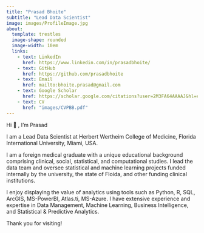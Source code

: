 ```yaml
---
title: "Prasad Bhoite"
subtitle: "Lead Data Scientist"
image: images/ProfileImage.jpg
about: 
  template: trestles
  image-shape: rounded
  image-width: 10em
  links:
    - text: LinkedIn
      href: https://www.linkedin.com/in/prasadbhoite/
    - text: GitHub
      href: https://github.com/prasadbhoite
    - text: Email
      href: mailto:bhoite.prasad@gmail.com
    - text: Google Scholar
      href: https://scholar.google.com/citations?user=2M3FA64AAAAJ&hl=en
    - text: CV
      href: "images/CVPBB.pdf"
---
```


Hi 👋 , I'm Prasad

I am a Lead Data Scientist at Herbert Wertheim College of Medicine, Florida International University, Miami, USA.

I am a foreign medical graduate with a unique educational background comprising clinical, social, statistical, and computational studies. I lead the data team and oversee statistical and machine learning projects funded internally by the university, the state of Floida, and other funding clinical institutions.

I enjoy displaying the value of analytics using tools such as Python, R, SQL, ArcGIS, MS-PowerBI, Atlas.ti, MS-Azure. I have extensive experience and expertise in Data Management, Machine Learning, Business Intelligence, and Statistical & Predictive Analytics.

Thank you for visiting!

